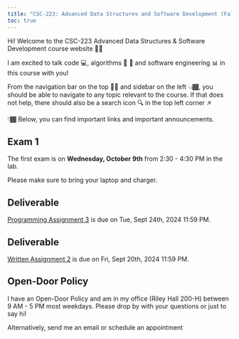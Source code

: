 ```yaml
---
title: "CSC-223: Advanced Data Structures and Software Development (Fall 2024)"
toc: true
---
```


Hi! Welcome to the CSC-223 Advanced Data Structures & Software Development course website 👋🏾

I am excited to talk code 💻, algorithms 🔄 🔀 and software engineering 📊 in this course with you!

From the navigation bar on the top ☝🏾 and sidebar on the left 👈🏾, you should be able to navigate to any topic relevant to the course. If that does not help, there should also be a search icon 🔍 in the top left corner ↗️

👇🏾 Below, you can find important links and important announcements.


::: {.callout-caution}
# Exam 1
The first exam is on **Wednesday, October 9th** from 2:30 - 4:30 PM in the lab.

Please make sure to bring your laptop and charger.
:::

::: {.callout-caution}
# Deliverable
[Programming Assignment 3](https://classroom.github.com/a/iS2yxdqG) is due on Tue, Sept 24th, 2024 11:59 PM.
:::

::: {.callout-caution}
# Deliverable
[Written Assignment 2](https://docs.google.com/document/d/1kcL9j3cE0m04tJCIOmgHrrvgiF70jV_WBfXesn3myeg/edit?usp=sharing) is due on Fri, Sept 20th, 2024 11:59 PM.
:::



::: {.callout-tip}
## Open-Door Policy
I have an Open-Door Policy and am in my office (Riley Hall 200-H) between 9 AM - 5 PM most weekdays. Please drop by with your questions or just to say hi!

Alternatively, send me an email or schedule an appointment
:::

